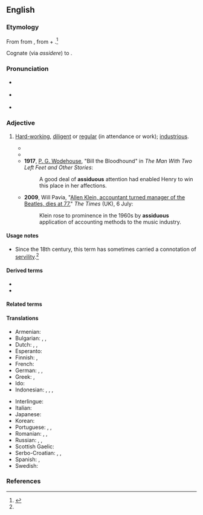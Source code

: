 ==English==

===Etymology===
{{PIE root|en|sed}}
From {{etyl|la|en}} {{m|la|assiduus}} from {{m|la|assidere||to sit down to}}, from {{m|la|ad-||to}} + {{m|la|sedere||to sit}}.<ref name="OEtD">{{R:Online Etymology Dictionary}}</ref>

Cognate (via ''assidere'') to {{m|en|assess}}.

===Pronunciation===
* {{a|UK}} {{IPA|/əˈsɪd.jʊ.əs/|lang=en}}
* {{a|GenAm}} {{IPA|/əˈsɪdʒuəs/|lang=en}}
* {{audio|en-us-assiduous.ogg|Audio (US)|lang=en}}

===Adjective===
{{en-adj}}

# [[hard-working|Hard-working]], [[diligent]] or [[regular]] (in attendance or work); [[industrious]].
#: {{syn|en|meticulous|diligent|sedulous|Thesaurus:industrious}}
#* {{quote-text|lang=en|year=1831|author={{w|Sir Walter Scott}}|title=The Surgeon's Daughter|chapter=2|passage=He was officious in the right time and place, quiet as a lamb when his patron seemed inclined to study or to muse, active and '''assiduous''' to assist or divert him whenever it seemed to be wished.}}
#* {{quote-text|lang=en|year=1880|author={{w|Henry James}}|title=Washington Square|chapter=33|passage=He died after three weeks' illness, during which Mrs. Penniman, as well as his daughter, had been '''assiduous''' at his bedside.}}
#* '''1917''', [[w:P. G. Wodehouse|P. G. Wodehouse]], "Bill the Bloodhound" in ''The Man With Two Left Feet and Other Stories'':
#*: A good deal of '''assiduous''' attention had enabled Henry to win this place in her affections.
#* '''2009''', Will Pavia, "[http://entertainment.timesonline.co.uk/tol/arts_and_entertainment/music/article6644590.ece Allen Klein, accountant turned manager of the Beatles, dies at 77]," ''The Times'' (UK), 6 July:
#*: Klein rose to prominence in the 1960s by '''assiduous''' application of accounting methods to the music industry.

====Usage notes====
* Since the 18th century, this term has sometimes carried a connotation of [[servility]].<ref name="OEtD" />

====Derived terms====
* {{l|en|assiduously}}
* {{l|en|assiduousness}}

====Related terms====
{{rootsee|en|sed}}

====Translations====
{{trans-top|hard-working, diligent}}
* Armenian: {{t+|hy|աշխատասեր}}
* Bulgarian: {{t+|bg|усърден}}, {{t+|bg|прилежен}}, {{t+|bg|старателен}}
* Dutch: {{t+|nl|ijverig}}, {{t+|nl|vlijtig}}, {{t+|nl|betrouwbaar}}
* Esperanto: {{t+|eo|asidua}}
* Finnish: {{t+|fi|ahkera}}, {{t+|fi|uuttera}}
* French: {{t+|fr|assidu}}
* German: {{t+|de|fleißig}}, {{t|de|geflissen}}, {{t+|de|gewissenhaft}}
* Greek: {{t+|el|επιμελής|m|f|sc=Grek}}, {{t+|el|εργατικός|m|sc=Grek}} {{qualifier|industrious}}
* Ido: {{t+|io|asidua}}
* Indonesian: {{t+|id|tekun}}, {{t+|id|giat}}, {{t+|id|rajin}}, {{t|id|kerja keras}}
{{trans-mid}}
* Interlingue: {{t|ie|assidui}}
* Italian: {{t+|it|assiduo}}
* Japanese: {{t+|ja|真面目|tr=まじめ, majime}}
* Korean: {{t|ko|부지런한|tr=bu-ji-run-han}}
* Portuguese: {{t+|pt|assíduo}}, {{t+|pt|trabalhador}}, {{t+|pt|diligente}}
* Romanian: {{t+|ro|asiduu}}, {{t+|ro|stăruitor|m|n}}, {{t+|ro|harnic|m|n}}
* Russian: {{t+|ru|стара́тельный}}, {{t+|ru|приле́жный}}, {{t+|ru|усе́рдный}}
* Scottish Gaelic: {{t|gd|leanmhainneach}}
* Serbo-Croatian: {{t+|sh|prilježno|n}}, {{t+|sh|usrdno|n}}, {{t+|sh|marno|n}}
* Spanish: {{t+|es|asiduo}}, {{t+|es|diligente}}
* Swedish: {{t+|sv|flitig}}
{{trans-bottom}}

===References===
<references/>